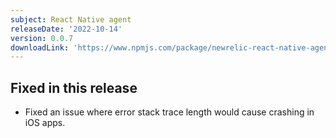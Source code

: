 ```yaml
---
subject: React Native agent
releaseDate: '2022-10-14'
version: 0.0.7
downloadLink: 'https://www.npmjs.com/package/newrelic-react-native-agent/v/0.0.7'
---
```


## Fixed in this release

* Fixed an issue where error stack trace length would cause crashing in iOS apps.
